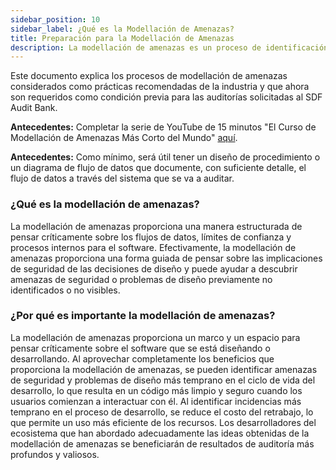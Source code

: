 ```yaml
---
sidebar_position: 10
sidebar_label: ¿Qué es la Modellación de Amenazas?
title: Preparación para la Modellación de Amenazas
description: La modellación de amenazas es un proceso de identificación de amenazas de seguridad potenciales para un sistema o aplicación, analizando esas amenazas y luego desarrollando estrategias para mitigar o prevenirlas.
---
```


Este documento explica los procesos de modellación de amenazas considerados como prácticas recomendadas de la industria y que ahora son requeridos como condición previa para las auditorías solicitadas al SDF Audit Bank.

**Antecedentes:** Completar la serie de YouTube de 15 minutos "El Curso de Modellación de Amenazas Más Corto del Mundo" [aquí](https://www.youtube.com/playlist?list=PLCVhBqLDKoOOZqKt74QI4pbDUnXSQo0nf).

**Antecedentes:** Como mínimo, será útil tener un diseño de procedimiento o un diagrama de flujo de datos que documente, con suficiente detalle, el flujo de datos a través del sistema que se va a auditar.

### ¿Qué es la modellación de amenazas?

La modellación de amenazas proporciona una manera estructurada de pensar críticamente sobre los flujos de datos, límites de confianza y procesos internos para el software. Efectivamente, la modellación de amenazas proporciona una forma guiada de pensar sobre las implicaciones de seguridad de las decisiones de diseño y puede ayudar a descubrir amenazas de seguridad o problemas de diseño previamente no identificados o no visibles.

### ¿Por qué es importante la modellación de amenazas?

La modellación de amenazas proporciona un marco y un espacio para pensar críticamente sobre el software que se está diseñando o desarrollando. Al aprovechar completamente los beneficios que proporciona la modellación de amenazas, se pueden identificar amenazas de seguridad y problemas de diseño más temprano en el ciclo de vida del desarrollo, lo que resulta en un código más limpio y seguro cuando los usuarios comienzan a interactuar con él. Al identificar incidencias más temprano en el proceso de desarrollo, se reduce el costo del retrabajo, lo que permite un uso más eficiente de los recursos. Los desarrolladores del ecosistema que han abordado adecuadamente las ideas obtenidas de la modellación de amenazas se beneficiarán de resultados de auditoría más profundos y valiosos.
